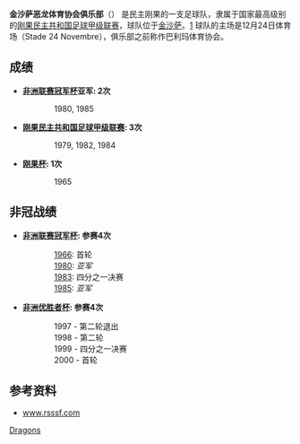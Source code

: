 {{Infobox football club
| clubname  = AS Dragon
| image     = File:Amicale sportive Dragons Bilima logo.jpg
| fullname  = Amicale Sportive Dragons
| nickname  = 
| founded   = 1938
| ground    = [[Stade_24_Novembre|Stade 24 Novembre]]<br> [[金沙薩|金沙薩]]
| capacity  = 24,000
| chairman  = [[Édouard_Mwe_di_Malila_Apenela|Édouard Mwe di Malila Apenela]]
| manager   = Lili Lumande
| league    = [[剛果民主共和國足球甲級聯賽|剛果民主共和國足球甲級聯賽]]
| season    = 2017–18
| position  = 剛果民主甲，第 12 位
}}

'''金沙萨恶龙体育协会俱乐部'''（{{lang-en|'''Amicale Sportive Dragons'''}}） 是民主刚果的一支足球队，隶属于国家最高级别的[[刚果民主共和国足球甲级联赛|刚果民主共和国足球甲级联赛]]，球队位于[[金沙萨|金沙萨]]。[http://www.rsssf.com/tablesz/zaire08.html] {{Wayback|url=http://www.rsssf.com/tablesz/zaire08.html |date=20170621085055 }}球队的主场是12月24日体育场（Stade 24 Novembre），俱乐部之前称作巴利玛体育协会。

==成绩==
*'''[[非洲联赛冠军杯|非洲联赛冠军杯]]亚军: 2次'''
::1980, 1985

*'''[[刚果民主共和国足球甲级联赛|刚果民主共和国足球甲级联赛]]: 3次'''
::1979, 1982, 1984

*'''[[刚果杯|刚果杯]]: 1次'''
::1965

==非冠战绩==
* '''[[非洲联赛冠军杯|非洲联赛冠军杯]]: 参赛4次'''
::[[非洲联赛冠军杯|1966]]: 首轮
::[[非洲联赛冠军杯|1980]]: ''亚军''
::[[非洲联赛冠军杯|1983]]: 四分之一决赛
::[[非洲联赛冠军杯|1985]]: ''亚军''

*'''[[非洲优胜者杯|非洲优胜者杯]]: 参赛4次'''
::1997 - 第二轮退出
::1998 - 第二轮
::1999 - 四分之一决赛
::2000 - 首轮

==参考资料==
*[http://www.rsssf.com/tablesz/zaire08.html www.rsssf.com] {{Wayback|url=http://www.rsssf.com/tablesz/zaire08.html |date=20170621085055 }}

[[Category:刚果民主共和国足球俱乐部|Dragons]]